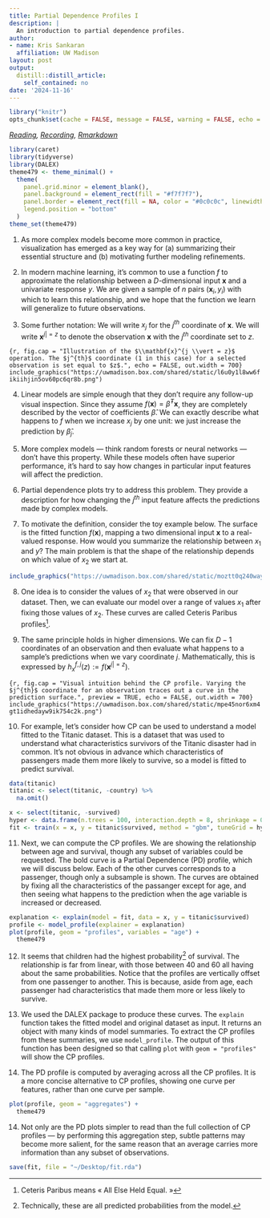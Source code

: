 ```yaml
---
title: Partial Dependence Profiles I
description: |
  An introduction to partial dependence profiles.
author:
- name: Kris Sankaran
  affiliation: UW Madison
layout: post
output:
  distill::distill_article:
    self_contained: no
date: '2024-11-16'
---
```


```r
library("knitr")
opts_chunk$set(cache = FALSE, message = FALSE, warning = FALSE, echo = TRUE)
```

_[Reading](http://ema.drwhy.ai/partialDependenceProfiles.html), [Recording](https://mediaspace.wisc.edu/media/Week%2012%20%5B1%5D%20Partial%20Dependence%20Profiles%20I/1_51vpyf5q), [Rmarkdown](https://github.com/krisrs1128/stat436_s24/blob/main/notes/2024-12-27-week12-1.Rmd)_

```r
library(caret)
library(tidyverse)
library(DALEX)
theme479 <- theme_minimal() + 
  theme(
    panel.grid.minor = element_blank(),
    panel.background = element_rect(fill = "#f7f7f7"),
    panel.border = element_rect(fill = NA, color = "#0c0c0c", linewidth = 0.6),
    legend.position = "bottom"
  )
theme_set(theme479)
```

1. As more complex models become more common in practice, visualization has
emerged as a key way for (a) summarizing their essential structure and (b)
motivating further modeling refinements.

2. In modern machine learning, it's common to use a function $f$ to approximate
the relationship between a $D$-dimensional input $\mathbf{x}$ and a univariate
response $y$. We are given a sample of $n$ pairs $\left(\mathbf{x}_{i},
y_{i}\right)$ with which to learn this relationship, and we hope that the
function we learn will generalize to future observations.

3. Some further notation: We will write $x_{j}$ for the $j^{th}$ coordinate of
$\mathbf{x}$. We will write $\mathbf{x}^{j\vert = z}$ to denote the observation
$\mathbf{x}$ with the $j^{th}$ coordinate set to $z$.

```{r, fig.cap = "Illustration of the $\\mathbf{x}^{j \\vert = z}$ operation. The $j^{th}$ coordinate (1 in this case) for a selected observation is set equal to $z$.", echo = FALSE, out.width = 700}
include_graphics("https://uwmadison.box.com/shared/static/l6u0y1l8ww6fikiihjin5ov60pc6qr8b.png")
```

4.  Linear models are simple enough that they don’t require any follow-up visual
inspection. Since they assume $f\left(\mathbf{x}\right) =
\hat{\beta}^{T}\mathbf{x}$, they are completely described by the vector of
coefficients $\hat{\beta}$. We can exactly describe what happens to $f$ when we
increase $x_{j}$ by one unit: we just increase the prediction by
$\hat{\beta}_{j}$.

5. More complex models — think random forests or neural networks — don’t have
this property. While these models often have superior performance, it’s hard to
say how changes in particular input features will affect the prediction.

6. Partial dependence plots try to address this problem. They provide a
description for how changing the $j^{th}$ input feature affects the predictions
made by complex models.

7. To motivate the definition, consider the toy example below. The surface is
the fitted function $f\left(\mathbf{x}\right)$, mapping a two dimensional input
$\mathbf{x}$ to a real-valued response. How would you summarize the relationship
between $x_{1}$ and $y$? The main problem is that the shape of the relationship
depends on which value of $x_{2}$ we start at.

```r
include_graphics("https://uwmadison.box.com/shared/static/moztt0q240waytarit786j4ry1xe93g6.png")
```

8. One idea is to consider the values of $x_{2}$ that were observed in our
dataset. Then, we can evaluate our model over a range of values $x_{1}$ after
fixing those values of $x_{2}$. These curves are called Ceteris Paribus
profiles^[Ceteris Paribus means « All Else Held Equal. »].

9. The same principle holds in higher dimensions. We can fix $D - 1$ coordinates
of an observation and then evaluate what happens to a sample’s predictions when
we vary coordinate $j$. Mathematically, this is expressed by $h_{x}^{f,
j}\left(z\right) := f\left(\mathbf{x}^{j\vert= z}\right)$.

```{r, fig.cap = "Visual intuition behind the CP profile. Varying the $j^{th}$ coordinate for an observation traces out a curve in the prediction surface.", preview = TRUE, echo = FALSE, out.width = 700}
include_graphics("https://uwmadison.box.com/shared/static/mpe45nor6xm4gt1idhedayw9ik754c2k.png")
```

10. For example, let's consider how CP can be used to understand a model fitted
to the Titanic dataset. This is a dataset that was used to understand what
characteristics survivors of the Titanic disaster had in common. It's not
obvious in advance which characteristics of passengers made them more likely to
survive, so a model is fitted to predict survival.

```r
data(titanic)
titanic <- select(titanic, -country) %>%
  na.omit()

x <- select(titanic, -survived)
hyper <- data.frame(n.trees = 100, interaction.depth = 8, shrinkage = 0.1, n.minobsinnode = 10)
fit <- train(x = x, y = titanic$survived, method = "gbm", tuneGrid = hyper, verbose = F)
```

11. Next, we can compute the CP profiles. We are showing the relationship
between age and survival, though any subset of variables could be requested. The
bold curve is a Partial Dependence (PD) profile, which we will discuss below.
Each of the other curves corresponds to a passenger, though only a subsample is
shown. The curves are obtained by fixing all the characteristics of the
passanger except for age, and then seeing what happens to the prediction when
the age variable is increased or decreased.

```r
explanation <- explain(model = fit, data = x, y = titanic$survived)
profile <- model_profile(explainer = explanation)
plot(profile, geom = "profiles", variables = "age") +
  theme479
```

12. It seems that children had the highest probability^[Technically, these are
all predicted probabilities from the model.] of survival. The relationship is
far from linear, with those between 40 and 60 all having about the same
probabilities. Notice that the profiles are vertically offset from one passenger
to another. This is because, aside from age, each passenger had characteristics
that made them more or less likely to survive.

13. We used the DALEX package to produce these curves. The `explain` function
takes the fitted model and original dataset as input. It returns an object with
many kinds of model summaries. To extract the CP profiles from these summaries,
we use `model_profile`. The output of this function has been designed so that
calling `plot` with `geom = "profiles"` will show the CP profiles.

14. The PD profile is computed by averaging across all the CP profiles. It is a
more concise alternative to CP profiles, showing one curve per features, rather
than one curve per sample.

```r
plot(profile, geom = "aggregates") +
  theme479
```

14. Not only are the PD plots simpler to read than the full collection of CP
profiles — by performing this aggregation step, subtle patterns may become more
salient, for the same reason that an average carries more information than any
subset of observations.

```r
save(fit, file = "~/Desktop/fit.rda")
```
